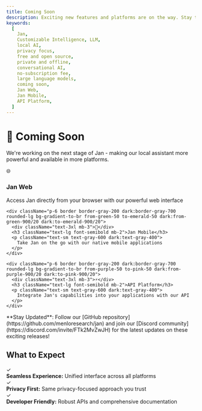 ```yaml
---
title: Coming Soon
description: Exciting new features and platforms are on the way. Stay tuned for Jan Web, Jan Mobile, and our API Platform.
keywords:
  [
    Jan,
    Customizable Intelligence, LLM,
    local AI,
    privacy focus,
    free and open source,
    private and offline,
    conversational AI,
    no-subscription fee,
    large language models,
    coming soon,
    Jan Web,
    Jan Mobile,
    API Platform,
  ]
---
```



<div className="text-center py-12">
  <div className="mb-8">
    <h1 className="text-4xl font-bold bg-gradient-to-r from-blue-600 to-purple-600 bg-clip-text text-transparent mb-4 py-2">
      🚀 Coming Soon
    </h1>
    <p className="text-xl text-gray-600 dark:text-gray-300 max-w-2xl mx-auto">
      We're working on the next stage of Jan - making our local assistant more powerful and available in more platforms.
    </p>
  </div>

  <div className="grid grid-cols-1 md:grid-cols-3 gap-6 max-w-4xl mx-auto mb-12">
    <div className="p-6 border border-gray-200 dark:border-gray-700 rounded-lg bg-gradient-to-br from-blue-50 to-indigo-50 dark:from-blue-900/20 dark:to-indigo-900/20">
      <div className="text-3xl mb-3">🌐</div>
      <h3 className="text-lg font-semibold mb-2">Jan Web</h3>
      <p className="text-sm text-gray-600 dark:text-gray-400">
        Access Jan directly from your browser with our powerful web interface
      </p>
    </div>

    <div className="p-6 border border-gray-200 dark:border-gray-700 rounded-lg bg-gradient-to-br from-green-50 to-emerald-50 dark:from-green-900/20 dark:to-emerald-900/20">
      <div className="text-3xl mb-3">📱</div>
      <h3 className="text-lg font-semibold mb-2">Jan Mobile</h3>
      <p className="text-sm text-gray-600 dark:text-gray-400">
        Take Jan on the go with our native mobile applications
      </p>
    </div>

    <div className="p-6 border border-gray-200 dark:border-gray-700 rounded-lg bg-gradient-to-br from-purple-50 to-pink-50 dark:from-purple-900/20 dark:to-pink-900/20">
      <div className="text-3xl mb-3">⚡</div>
      <h3 className="text-lg font-semibold mb-2">API Platform</h3>
      <p className="text-sm text-gray-600 dark:text-gray-400">
        Integrate Jan's capabilities into your applications with our API
      </p>
    </div>
  </div>

  <Callout type="info">
    **Stay Updated**: Follow our [GitHub repository](https://github.com/menloresearch/jan) and join our [Discord community](https://discord.com/invite/FTk2MvZwJH) for the latest updates on these exciting releases!
  </Callout>

  <div className="mt-12">
    <h2 className="text-2xl font-semibold mb-6">What to Expect</h2>
    <div className="text-left max-w-2xl mx-auto space-y-4">
      <div className="flex items-start gap-3">
        <span className="text-green-500 text-xl">✓</span>
        <div>
          <strong>Seamless Experience:</strong> Unified interface across all platforms
        </div>
      </div>
      <div className="flex items-start gap-3">
        <span className="text-green-500 text-xl">✓</span>
        <div>
          <strong>Privacy First:</strong> Same privacy-focused approach you trust
        </div>
      </div>
      <div className="flex items-start gap-3">
        <span className="text-green-500 text-xl">✓</span>
        <div>
          <strong>Developer Friendly:</strong> Robust APIs and comprehensive documentation
        </div>
      </div>
    </div>
  </div>
</div>
